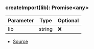 ### createImport(lib): Promise\<any>
| Parameter | Type | Optional |
| ----------- | ----------- | ----------- |
| lib | string | ❌ |


- [Source](https://github.com/Androz2091/discord-player/blob/e2a9cfc/packages/extractor/src/extractors/common/helper.ts#L10)